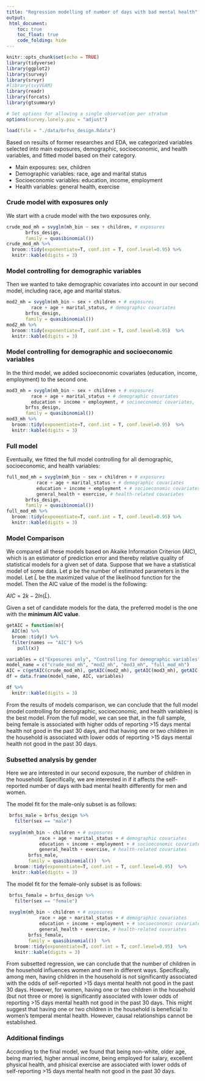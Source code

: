 ```yaml
---
title: "Regression modelling of number of days with bad mental health"
output: 
 html_document:
    toc: true
    toc_float: true
    code_folding: hide
---
```


```r
knitr::opts_chunk$set(echo = TRUE)
library(tidyverse)
library(ggplot2)
library(survey)
library(srvyr)
#library(svyVGAM)
library(readr)
library(forcats)
library(gtsummary)

# Set options for allowing a single observation per stratum 
options(survey.lonely.psu = "adjust")
```


```r
load(file = "./data/brfss_design.Rdata")
```

Based on results of former researches and EDA, we categorized variables selected into main exposures, demographic, socioeconomic, and health variables, and fitted model based on their category.

* Main exposures: sex, children
* Demographic variables: race, age and marital status 
* Socioeconomic variables: education, income, employment
* Health variables: general health, exercise

### Crude model with exposures only
We start with a crude model with the two exposures only.
```r
crude_mod_mh = svyglm(mh_bin ~ sex + children, # exposures
       brfss_design,
       family = quasibinomial()) 
crude_mod_mh %>%
  broom::tidy(exponentiate=T, conf.int = T, conf.level=0.95) %>%
  knitr::kable(digits = 3)
```

### Model controlling for demographic variables
Then we wanted to take demographic covariates into account in our second model, including race, age and marital status. 
```r
mod2_mh = svyglm(mh_bin ~ sex + children + # exposures
         race + age + marital_status, # demographic covariates
       brfss_design,
       family = quasibinomial())
mod2_mh %>%
  broom::tidy(exponentiate=T, conf.int = T, conf.level=0.95)  %>%
  knitr::kable(digits = 3)
```

### Model controlling for demographic and socioeconomic variables
In the third model, we added socioeconomic covariates (education, income, employment) to the second one.
```r
mod3_mh = svyglm(mh_bin ~ sex + children + # exposures
         race + age + marital_status + # demographic covariates
         education + income + employment, # socioeconomic covariates, 
       brfss_design,
       family = quasibinomial())
mod3_mh %>%
  broom::tidy(exponentiate=T, conf.int = T, conf.level=0.95)  %>%
  knitr::kable(digits = 3)
```


### Full model 
Eventually, we fitted the full model controlling for all demographic, socioeconomic, and health variables:
```r
full_mod_mh = svyglm(mh_bin ~ sex + children + # exposures
           race + age + marital_status + # demographic covariates
           education + income + employment + # socioeconomic covariates
           general_health + exercise, # health-related covariates
       brfss_design,
       family = quasibinomial())  
full_mod_mh %>%
  broom::tidy(exponentiate=T, conf.int = T, conf.level=0.95) %>%
  knitr::kable(digits = 3)
```

### Model Comparison

We compared all these models based on Akaike Information Criterion (AIC), which is an estimator of prediction error and thereby relative quality of statistical models for a given set of data. Suppose that we have a statistical model of some data. Let p be the number of estimated parameters in the model. Let $\hat{L}$ be the maximized value of the likelihood function for the model. Then the AIC value of the model is the following: 

$AIC = 2k - 2ln(\hat{L})$.

Given a set of candidate models for the data, the preferred model is the one with the **minimum AIC value**. 

```r
getAIC = function(m){
  AIC(m) %>%
  broom::tidy() %>%
  filter(names == "AIC") %>%
    pull(x)}

variables = c("Exposures only", "Controlling for demographic variables", "Controlling for demographic and socioeconomic variables", "Controlling for demographic, socioeconomic, and health variables")
model_name = c("crude_mod_mh", "mod2_mh", "mod3_mh", "full_mod_mh")
AIC = c(getAIC(crude_mod_mh), getAIC(mod2_mh), getAIC(mod3_mh), getAIC(full_mod_mh))
df = data.frame(model_name, AIC, variables)

df %>%
  knitr::kable(digits = 3)
```

From the results of models comparison, we can conclude that the full model (model controlling for demographic, socioeconomic, and health variables) is the best model. From the full model, we can see that, in the full sample, being female is associated with higher odds of reporting >15 days mental health not good in the past 30 days, and that having one or two children in the household is associated with lower odds of reporting >15 days mental health not good in the past 30 days. 

### Subsetted analysis by gender
Here we are interested in our second exposure, the number of children in the household. Specifically, we are interested in if it affects the self-reported number of days with bad mental health differently for men and women.  


The model fit for the male-only subset is as follows:
```r
 brfss_male = brfss_design %>%
   filter(sex == "male")
 
 svyglm(mh_bin ~ children + # exposures
            race + age + marital_status + # demographic covariates
            education + income + employment + # socioeconomic covariates
            general_health + exercise, # health-related covariates
        brfss_male,
        family = quasibinomial())  %>%
   broom::tidy(exponentiate=T, conf.int = T, conf.level=0.95)  %>%
  knitr::kable(digits = 3)
```

The model fit for the female-only subset is as follows:
```r
 brfss_female = brfss_design %>%
   filter(sex == "female")
 
 svyglm(mh_bin ~ children + # exposures
            race + age + marital_status + # demographic covariates
            education + income + employment + # socioeconomic covariates
            general_health + exercise, # health-related covariates
        brfss_female,
        family = quasibinomial())  %>%
   broom::tidy(exponentiate=T, conf.int = T, conf.level=0.95)  %>%
   knitr::kable(digits = 3)
```

From subsetted regression, we can conclude that the number of children in the household influences women and men in different ways. Specifically, among men, having children in the household is not significantly associated with the odds of self-reported >15 days mental health not good in the past 30 days. However, for women, having one or two children in the household (but not three or more) is significantly associated with lower odds of reporting >15 days mental health not good in the past 30 days. This might suggest that having one or two children in the household is beneficial to women's temperal mental health. However, causal relationships cannot be established.  

### Additional findings
According to the final model, we found that being non-white, older age, being married, higher annual income, being employed for salary, excellent physical health, and phisical exercise are associated with lower odds of self-reporting >15 days mental health not good in the past 30 days. 







